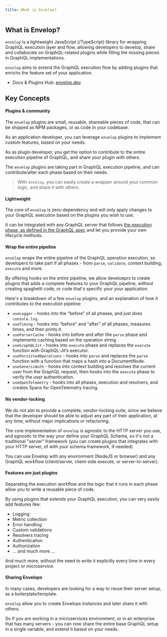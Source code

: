 ```yaml
---
title: What is Envelop?
---
```


## What is Envelop?

`envelop` is a lightweight JavaScript (/TypeScript) library for wrapping GraphQL execution layer and flow, allowing developers to develop, share
and collaborate on GraphQL-related plugins while filling the missing pieces in GraphQL implementations.

`envelop` aims to extend the GraphQL execution flow by adding plugins that enrichs the feature set of your application. 

* Docs & Plugins Hub: [envelop.dev](https://www.envelop.dev/)

## Key Concepts

#### Plugins & community

The `envelop` plugins are  small, reusable, shareable pieces of code, that can be shipped as NPM packages, or as code in your codebase. 

As an application developer, you can leverage `envelop` plugins to implement custom features, based on your needs.

As as plugin developer, you get the option to contribute to the entire execution pipeline of GraphQL, and share your plugin with others.

The `envelop` plugins are taking part in GraphQL execution pipeline, and can contribute/alter each phase based on their needs.

> With `envelop`, you can easily create a wrapper around your common logic, and share it with others.

#### Lightweight

The core of `envelop` is zero-dependency and will only apply changes to your GraphQL execution based on the plugins you wish to use.

It can be integrated with any GraphQL server that follows [the execution phase, as defined in the GraphQL spec](https://spec.graphql.org/June2018/#sec-Executing-Requests) and let you provide your own lifecycle methods.

#### Wrap the entire pipeline

`envelop` wraps the entire pipeline of the GraphQL operation execution, so developers to take part if all phases - from `parse`, `validate`, context building, `execute` and more.

By offering hooks on the entire pipeline, we allow develoeprs to create plugins that adds a complete features to your GraphQL pipeline, without creating spaghetti code, or code that's specific your your application.

Here's a breakdown of a few `envelop` plugins, and an explanation of how it contributes to the execution pipeline: 

- `useLogger` - hooks into the “before” of all phases, and just does `console.log`.
- `useTiming` - hooks into “before” and “after” of all phases, measures times, and then prints it.
- `useParserCache` - hooks into before and after the `parse` phase and implements caching based on the operation string. 
- `useGraphQLJit` - hooks into `execute` phase and replaces the `execute` function with GraphQL-Jit’s executor. 
- `usePersistedOperations` - hooks into `parse` and replaces the `parse` function with a function that maps a hash into a DocumentNode. 
- `useGenericAuth` - hooks into context building and resolves the current user from the GraphQL request, then hooks into the `execute` phase to verify the user authentication.
- `useOpenTelemetry` - hooks into all phases, execution and resolvers, and creates Spans for OpenTelemetry tracing. 

#### No vendor-locking

We do not aim to provide a complete, vendor-locking suite, since we believe that the developer should be able to adjust any part of their application, at any time, without major implications or refactoring.

The core implementation of `envelop` is agnostic to the HTTP server you use, and agnostic to the way your define your GraphQL Schema, so it's not a traditional "server" framework (you can create plugins that integrates with your HTTP server, of with your schema framework, if needed)

You can use Envelop with any environment (NodeJS or browser) and any GraphQL workflow (client/server, client-side execute, or server-to-server). 

#### Features are just plugins

Separating the execution workflow and the logic that it runs in each phase allow you to write a reusable piece of code.

By using plugins that extends your GraphQL execution, you can very easily add features like: 

- Logging
- Metric collection
- Error handling
- Custom validations
- Resolvers tracing
- Authentication
- Authorization
- ... and much more ...

And <Text as="span" fontWeight="bold">much more</Text>, without the need to write it explicitly every time in every project or microservice.

#### Sharing Envelops

In many cases, developers are looking for a way to reuse their server setup, as a boilerplate/template.

`envelop` allow you to create Envelops instances and later share it with others.

So if you are working in a microservices environment, or in an enterprise that has many servers - you can now share the entire base GraphQL setup in a single variable, and extend it based on your needs.
